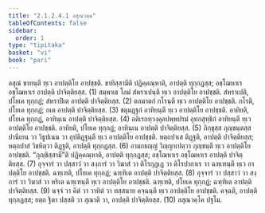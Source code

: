 ```yaml
---
title: "2.1.2.4.1 ลสุณวคฺค"
tableOfContents: false
sidebar:
  order: 1
type: "tipitaka"
basket: "vi"
book: "pari"
---
```



<DynamicBreadcrumb />

<Division number="231" book="pari">

<Paragraph number="877" book="pari">
ลสุณํ ขาทนฺตี ทฺเว อาปตฺติโย อาปชฺชติ. ขาทิสฺสามีติ ปฏิคฺคณฺหาติ, อาปตฺติ ทุกฺกฏสฺส; อชฺโฌหาเร อชฺโฌหาเร อาปตฺติ ปาจิตฺติยสฺส. (1)
</Paragraph>

<Paragraph number="878" book="pari">
สมฺพาเธ โลมํ สํหราเปนฺตี ทฺเว อาปตฺติโย อาปชฺชติ. สํหราเปติ, ปโยเค ทุกฺกฏํ; สํหราปิเต อาปตฺติ ปาจิตฺติยสฺส. (2)
</Paragraph>

<Paragraph number="879" book="pari">
ตลฆาตกํ กโรนฺตี ทฺเว อาปตฺติโย อาปชฺชติ. กโรติ, ปโยเค ทุกฺกฏํ; กเต อาปตฺติ ปาจิตฺติยสฺส. (3)
</Paragraph>

<Paragraph number="880" book="pari">
ชตุมฏฺฐกํ อาทิยนฺตี ทฺเว อาปตฺติโย อาปชฺชติ. อาทิยติ, ปโยเค ทุกฺกฏํ, อาทินฺเน อาปตฺติ ปาจิตฺติยสฺส. (4)
</Paragraph>

<Paragraph number="881" book="pari">
อติเรกทฺวงฺคุลปพฺพปรมํ อุทกสุทฺธิกํ อาทิยนฺตี ทฺเว อาปตฺติโย อาปชฺชติ. อาทิยติ, ปโยเค ทุกฺกฏํ; อาทินฺเน อาปตฺติ ปาจิตฺติยสฺส. (5)
</Paragraph>

<Paragraph number="882" book="pari">
ภิกฺขุสฺส ภุญฺชนฺตสฺส ปานีเยน วา วิธูปเนน วา อุปติฏฺฐนฺตี ทฺเว อาปตฺติโย อาปชฺชติ. หตฺถปาเส ติฏฺฐติ, อาปตฺติ ปาจิตฺติยสฺส; หตฺถปาสํ วิชหิตฺวา ติฏฺฐติ, อาปตฺติ ทุกฺกฏสฺส. (6)
</Paragraph>

<Paragraph number="883" book="pari">
อามกธญฺญํ วิญฺญาเปตฺวา ภุญฺชนฺตี ทฺเว อาปตฺติโย อาปชฺชติ. “ภุญฺชิสฺสามี”ติ ปฏิคฺคณฺหาติ, อาปตฺติ ทุกฺกฏสฺส; อชฺโฌหาเร อชฺโฌหาเร อาปตฺติ ปาจิตฺติยสฺส. (7)
</Paragraph>

<Paragraph number="884" book="pari">
อุจฺจารํ วา ปสฺสาวํ วา สงฺการํ วา วิฆาสํ วา ติโรกุฏฺเฏ วา ติโรปากาเร วา ฉฑฺเฑนฺตี ทฺเว อาปตฺติโย อาปชฺชติ. ฉฑฺเฑติ, ปโยเค ทุกฺกฏํ; ฉฑฺฑิเต อาปตฺติ ปาจิตฺติยสฺส. (8)
</Paragraph>

<Paragraph number="885" book="pari">
อุจฺจารํ วา ปสฺสาวํ วา สงฺการํ วา วิฆาสํ วา หริเต ฉฑฺเฑนฺตี ทฺเว อาปตฺติโย อาปชฺชติ. ฉฑฺเฑติ, ปโยเค ทุกฺกฏํ; ฉฑฺฑิเต อาปตฺติ ปาจิตฺติยสฺส. (9)
</Paragraph>

<Paragraph number="886" book="pari">
นจฺจํ วา คีตํ วา วาทิตํ วา ทสฺสนาย คจฺฉนฺตี ทฺเว อาปตฺติโย อาปชฺชติ. คจฺฉติ, อาปตฺติ ทุกฺกฏสฺส; ยตฺถ ฐิตา ปสฺสติ วา สุณาติ วา, อาปตฺติ ปาจิตฺติยสฺส. (10)

</Paragraph>
</Division>

<Paragraph number="887" type="center" book="pari">
ลสุณวคฺโค ปฐโม.
</Paragraph>
